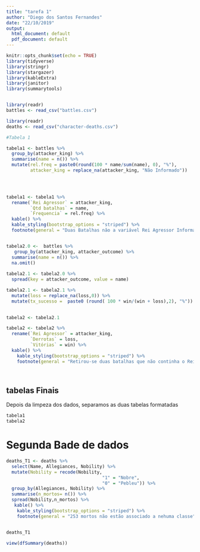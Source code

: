 ```yaml
---
title: "tarefa 1"
author: "Diego dos Santos Fernandes"
date: "22/10/2019"
output:
  html_document: default
  pdf_document: default
---
```


```r
knitr::opts_chunk$set(echo = TRUE)
library(tidyverse)
library(stringr)
library(stargazer)
library(kableExtra)
library(janitor)
library(summarytools)


library(readr)
battles <- read_csv("battles.csv")

library(readr)
deaths <- read_csv("character-deaths.csv")


```


```r

#Tabela 1

tabela1 <- battles %>%
  group_by(attacker_king) %>%
  summarise(name = n()) %>% 
  mutate(rel.freq = paste0(round(100 * name/sum(name), 0), "%"),
         attacker_king = replace_na(attacker_king, "Não Informado"))



  
tabela1 <- tabela1 %>%
  rename(`Rei Agressor` = attacker_king,
         `Qtd batalhas` = name,
         `Frequencia` = rel.freq) %>% 
  kable() %>%
  kable_styling(bootstrap_options = "striped") %>% 
  footnote(general = "Duas Batalhas não a variável Rei Agressor Informado")


tabela2.0 <-  battles %>%
   group_by(attacker_king, attacker_outcome) %>% 
  summarise(name = n()) %>% 
  na.omit()
 
tabela2.1 <- tabela2.0 %>%  
  spread(key = attacker_outcome, value = name)

tabela2.1 <- tabela2.1 %>% 
  mutate(loss = replace_na(loss,0)) %>% 
  mutate(tx_sucesso =  paste0 (round( 100 * win/(win + loss),2), "%"))
  

tabela2 <- tabela2.1

tabela2 <- tabela2 %>% 
  rename(`Rei Agressor` = attacker_king,
         `Derrotas` = loss,
         `Vitórias` = win) %>% 
  kable() %>%
    kable_styling(bootstrap_options = "striped") %>% 
    footnote(general = "Retirou-se duas batalhas que não continha o Rei Agressor")




```

## tabelas Finais

Depois da limpeza dos dados, separamos as duas tabelas formatadas

```r

tabela1
tabela2

```


# Segunda Bade de dados

```r
deaths_T1 <- deaths %>% 
  select(Name, Allegiances, Nobility) %>%
  mutate(Nobility = recode(Nobility,
                                    "1" = "Nobre",  
                                    "0" = "Pebleu")) %>% 
  group_by(Allegiances, Nobility) %>%
  summarise(n_mortos= n()) %>%
  spread(Nobility,n_mortos) %>% 
   kable() %>%
    kable_styling(bootstrap_options = "striped") %>% 
    footnote(general = "253 mortos não estão associado a nehuma classe")


deaths_T1

view(dfSummary(deaths))

```























